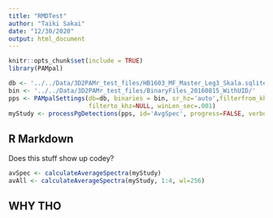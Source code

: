 ```yaml
---
title: "RMDTest"
author: "Taiki Sakai"
date: "12/30/2020"
output: html_document
---
```


```r
knitr::opts_chunk$set(include = TRUE)
library(PAMpal)
```

```r
db <- '../../Data/3D2PAMr_test_files/HB1603_MF_Master_Leg3_Skala.sqlite3'
bin <- '../../Data/3D2PAMr_test_files/BinaryFiles_20160815_WithUID/'
pps <- PAMpalSettings(db=db, binaries = bin, sr_hz='auto',filterfrom_khz=10,
                      filterto_khz=NULL, winLen_sec=.001)
myStudy <- processPgDetections(pps, id='AvgSpec', progress=FALSE, verbose=FALSE)
```

## R Markdown
Does this stuff show up codey?

```r
avSpec <- calculateAverageSpectra(myStudy)
avAll <- calculateAverageSpectra(myStudy, 1:4, wl=256)
```

## WHY THO
